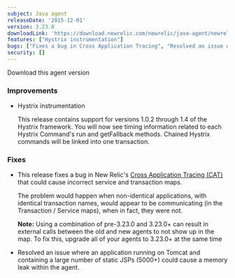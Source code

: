 ```yaml
---
subject: Java agent
releaseDate: '2015-12-01'
version: 3.23.0
downloadLink: 'https://download.newrelic.com/newrelic/java-agent/newrelic-agent/3.23.0/'
features: ["Hystrix instrumentation"]
bugs: ["Fixes a bug in Cross Application Tracing", "Resolved an issue where an application running on Tomcat and containing a large number of static JSPs (5000+) could cause a memory leak"]
security: []
---
```

<ButtonGroup>
  <ButtonLink
    role="button"
    to="https://download.newrelic.com/newrelic/java-agent/newrelic-agent/3.23.0/"
    variant="primary"
  >
    Download this agent version
  </ButtonLink>
</ButtonGroup>

### Improvements

* Hystrix instrumentation

  This release contains support for versions 1.0.2 through 1.4 of the Hystrix framework. You will now see timing information related to each Hystrix Command's run and getFallback methods. Chained Hystrix commands will be linked into one transaction.

### Fixes

* This release fixes a bug in New Relic's [Cross Application Tracing (CAT)](https://docs.newrelic.com/docs/apm/transactions/cross-application-traces/cross-application-tracing) that could cause incorrect service and transaction maps.

  The problem would happen when non-identical applications, with identical transaction names, would appear to be communicating (in the Transaction / Service maps), when in fact, they were not.

  **Note:** Using a combination of pre-3.23.0 and 3.23.0+ can result in external calls between the old and new agents to not show up in the map. To fix this, upgrade all of your agents to 3.23.0+ at the same time
* Resolved an issue where an application running on Tomcat and containing a large number of static JSPs (5000+) could cause a memory leak within the agent.
